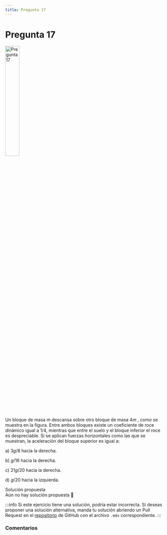```yaml
---
title: Pregunta 17
---
```



# Pregunta 17

<Image
  src="science/dynamics/exercises/2024-2/p17/image.png"
  alt="Pregunta 17"
  width="30%"
/>

Un bloque de masa $m$ descansa sobre otro bloque de masa $4 m$ , como se muestra en la figura. Entre ambos bloques existe un coeficiente de roce dinámico igual a $1 / 4$, mientras que entre el suelo y el bloque inferior el roce es despreciable. Si se aplican fuerzas horizontales como las que se muestran, la aceleración del bloque superior es igual a:

a) $3 g / 8$ hacia la derecha.

b) $g / 16$ hacia la derecha.

c) $21 g / 20$ hacia la derecha.

d) $g / 20$ hacia la izquierda.

<MDXDetails>
<summary>Solución propuesta</summary>

<div className="exercise">
Aún no hay solución propuesta 🥲
</div>

:::info
Si este ejercicio tiene una solución, podría estar incorrecta. Si deseas proponer una solución alternativa, manda tu solución abriendo
un Pull Request en el [repositorio](https://github.com/crow-rojas/apuntes-fundamentals/pulls) de GitHub con el archivo
`.mdx` correspondiente.
:::

</MDXDetails>

### Comentarios

<Disqus
  url="https://crow-rojas.github.io/apuntes-fundamentals/docs/science/dynamics/exercises/2024-2/p17"
  identifier="docs/science/dynamics/exercises/2024-2/p17"
  title="2024-2 Dinámica - Pregunta 17"
/>
